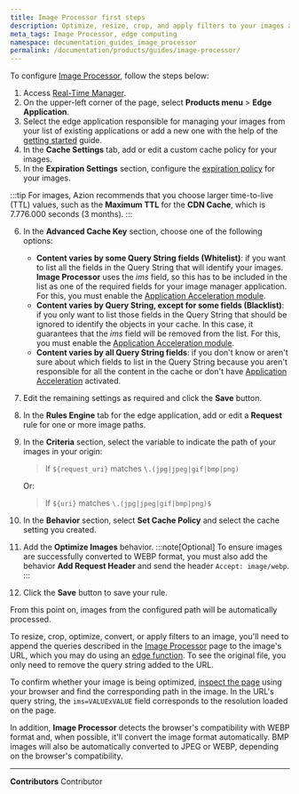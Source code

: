 ```yaml
---
title: Image Processor first steps
description: Optimize, resize, crop, and apply filters to your images automatically with the dynamic image processing capabilities of Azion Image Processor for Edge Application.
meta_tags: Image Processor, edge computing
namespace: documentation_guides_image_processor
permalink: /documentation/products/guides/image-processor/
---
```


To configure [Image Processor](/en/documentation/products/build/edge-application/image-processor/), follow the steps below:

1. Access [Real-Time Manager](https://manager.azion.com/).
2. On the upper-left corner of the page, select **Products menu** > **Edge Application**.
3. Select the edge application responsible for managing your images from your list of existing applications or add a new one with the help of the [getting started](/en/documentation/products/getting-started/) guide.
4. In the **Cache Settings** tab, add or edit a custom cache policy for your images.
5. In the **Expiration Settings** section, configure the [expiration policy](/en/documentation/products/edge-application/cache-settings/#browser-cache-settings) for your images.

:::tip
For images, Azion recommends that you choose larger time-to-live (TTL) values, such as the **Maximum TTL** for the **CDN Cache**, which is 7.776.000 seconds (3 months).
:::

6. In the **Advanced Cache Key** section, choose one of the following options:

    - **Content varies by some Query String fields (Whitelist)**: if you want to list all the fields in the Query String that will identify your images. **Image Processor** uses the *ims* field, so this has to be included in the list as one of the required fields for your image manager application. For this, you must enable the [Application Acceleration module](/en/documentation/products/build/edge-application/application-acceleration/).
    - **Content varies by Query String, except for some fields (Blacklist)**: if you only want to list those fields in the Query String that should be ignored to identify the objects in your cache. In this case, it guarantees that the *ims* field will be removed from the list. For this, you must enable the [Application Acceleration module](/en/documentation/products/build/edge-application/application-acceleration/).
    - **Content varies by all Query String fields**: if you don't know or aren't sure about which fields to list in the Query String because you aren't responsible for all the content in the cache or don't have [Application Acceleration](/en/documentation/products/build/edge-application/application-acceleration/) activated.

7. Edit the remaining settings as required and click the **Save** button.
8. In the **Rules Engine** tab for the edge application, add or edit a **Request** rule for one or more image paths.
9. In the **Criteria** section, select the variable to indicate the path of your images in your origin:

    > If `${request_uri}` matches `\.(jpg|jpeg|gif|bmp|png)`

    Or:

    > If `${uri}` matches `\.(jpg|jpeg|gif|bmp|png)$`

10. In the **Behavior** section, select **Set Cache Policy** and select the cache setting you created.
11. Add the **Optimize Images** behavior.
:::note[Optional]
To ensure images are successfully converted to WEBP format, you must also add the behavior **Add Request Header** and send the header `Accept: image/webp`.
:::
12. Click the **Save** button to save your rule.

From this point on, images from the configured path will be automatically processed. 

To resize, crop, optimize, convert, or apply filters to an image, you'll need to append the queries described in the [Image Processor](/en/documentation/products/build/edge-application/image-processor/) page to the image's URL, which you may do using an [edge function](/en/documentation/products/build/edge-application/edge-functions/). To see the original file, you only need to remove the query string added to the URL.

To confirm whether your image is being optimized, [inspect the page](https://developer.mozilla.org/en-US/docs/Learn/Common_questions/What_are_browser_developer_tools) using your browser and find the corresponding path in the image. In the URL's query string, the `ims=VALUExVALUE` field corresponds to the resolution loaded on the page.

In addition, **Image Processor** detects the browser's compatibility with WEBP format and, when possible, it'll convert the image format automatically. BMP images will also be automatically converted to JPEG or WEBP, depending on the browser's compatibility.



---


**Contributors** <ContributorList>Contributor</ContributorList>
